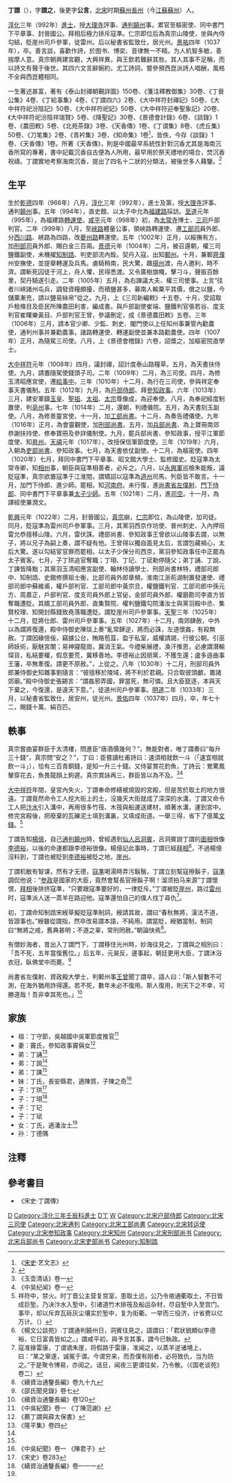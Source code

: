 {{Infobox_Person
| name =丁謂
|image=
| caption=
|box_width=170px
|occupation= [[政治人物|政治人物]]
| period = 11世紀
|birth_name=
| other_names = 丁謂之、丁公言
| Sex =男
|birth_date= 乾德四年（966年）
|birth_place= [[蘇州_(隋至北宋)|蘇州]][[長洲縣|長洲]]
|death_date= 景佑四年（1037年）
|death_place= [[光州|光州]]
| nationality = [[北宋|北宋]]
| residence =
| religion =
| spouse = 
| relatives =
|education=
| past =[[進士|進士]]<br>大理評事、[[通判|通判]][[饒州|饒州]]<br>太子中允、直史館、福建路采訪使<br>太子中允、直史館、福建路轉運使、三司戶部判官<br>工部司員外郎、夔州路轉運使<br>刑部司員外郎、夔州路轉運使<br>刑部司員外郎、權三司鹽鐵副使<br>刑部司員外郎、知製誥、判吏部流內銓<br>右諫議大夫、樞密直學士、權三司使<br>給事中、三司使<br>[[禮部侍郎|禮部侍郎]]、三司使<br>[[户部侍郎|户部侍郎]]、[[参知政事|参知政事]]<br>[[工部尚書|工部尚書]]、参知政事<br>[[刑部尚書|刑部尚書]]、参知政事<br>[[兵部尚書|兵部尚書]]、参知政事<br>平江軍節度使、知昇州事<br>保信軍節度使<br>[[吏部尚書|吏部尚書]]、參知政事<br>尚書僕射、檢校太尉、樞密使<br>尚書僕射、同中書門下平章事、昭文館大學士、監修國史、玉清昭應宮使<br>尚書僕射、門下侍郎、同中書門下平章事、昭文館大學士、監修國史、玉清昭應宮使<br>戶部尚書、知河南府事<br>尚書省左僕射、門下侍郎、平章事、太子少師<br>尚書省左僕射、門下侍郎、平章事、司空、太子少師<br>尚書省左僕射、門下侍郎、同中書門下平章事、司空、太子少師、晉國公<br>尚書省左僕射、侍中、同中書門下平章事、司徒、太子少師、晉國公<br>[[太子太保|太子太保]]、分司西京<br>[[崖州|崖州]]司户参军<br>[[秘书监|秘书监]]
| work =《丁谓集》8卷、《虎丘集》50卷<br>《刀笔集》2卷、《青衿集》3卷<br>《知命集》1卷<br>《[[西昆酬唱集|西昆酬唱集]]》收錄詩多首
| award = 
}}
'''丁謂'''（{{bd|966年||1037年|catIdx=Ding}}），字'''謂之'''，後更字'''公言'''，[[北宋|北宋]]时期[[蘇州_(隋至北宋)|蘇州]][[長洲縣|長州]]（今[[江蘇|江蘇]][[蘇州|蘇州]]）人。

[[淳化_(宋太宗)|淳化]]三年（992年）[[進士|進士]]，授[[大理寺|大理寺]]評事、[[通判|通判]][[饒州|饒州]]事。累官至樞密使、同中書門下平章事、封晉國公。拜相后極力排斥寇準。仁宗即位后為真宗山陵使，坐與內侍勾結，貶崖州司戶參軍，徒雷州。后以秘書省監致仕，居光州。[[景祐|景祐]]四年（1037年），卒。善言談，喜歡作詩，於图书、博奕、音律無一不精。为人机智多敏，善揣摩人意。真宗朝興建宮觀，大興祥異，與王欽若難辭其咎。其人其事不足稱，而以詩文有聲于後世。其四六文言辭婉約，尤工詩詞，嘗參預西崑派詩人唱酬，風格不全與西崑體相同。

一生著述甚富，著有《泰山封禪朝覲詳圖》150卷、《箋注釋教御集》30卷、《丁晉公集》4卷、《丁給事集》4卷、《丁謂四六》2卷、《大中祥符封禪記》50卷、《大中祥符祀汾陰記》50卷、《大中祥符祀記》50卷、《大中祥符迎奉聖象記》20卷、《大中祥符祀汾陰祥瑞贊》5卷、《降聖記》30卷、《景德會計錄》6卷、《談錄》1卷、《農田敕》5卷、《北苑茶錄》3卷、《天香傳》1卷、《丁谓集》8卷、《虎丘集》50卷、《刀笔集》2卷、《青衿集》3卷、《知命集》1卷<ref>《[[宋史|宋史]]·艺文志》</ref>，皆佚，今存《談錄》1卷、《天香傳》1卷。所著《天香傳》，則是中國最早系統性針對沉香尤其是海南沉香所寫的專著，書中記載沉香自古便為人所用，最早用於祭天禮地的場合，焚沉香祝禱。丁謂實地考察海南沉香，提出了四名十二狀的分類法，被後世多人藉鑒。<ref>{{Cite web |url=https://www.npm.gov.tw/Article.aspx?sNo=04010083 |title=故宮特展天香茄楠 |accessdate=2018-06-20 |archive-date=2018-06-20 |archive-url=https://web.archive.org/web/20180620101339/https://www.npm.gov.tw/Article.aspx?sNo=04010083 |dead-url=no }}</ref>

== 生平 ==
生於[[乾德_(北宋)|乾德]]四年（966年）八月，[[淳化_(年号)|淳化]]三年（992年），進士及第，授[[大理寺|大理寺]]評事、通判[[饶州_(隋朝)|饒州]]事。五年（994年），直史館、以太子中允為[[福建路|福建路]]採訪。[[至道|至道]]元年（995年），為福建路[[轉運使|轉運使]]。[[咸平|咸平]]元年（998年）初，為[[太常寺|太常寺]]博士、[[三司|三司]]戶部判官。二年（999年）八月，至[[峽路|峽路]]體量公事，領峽路轉運使、遷[[工部司|工部司]]員外郎、分[[西川路|西川路]]、峽路為四路，改[[夔州路|夔州路]]轉運使。五年（1002年）正月，以綏撫有方，加[[刑部司|刑部司]]員外郎、賜白金三百兩。[[景德|景德]]元年（1004年）二月，被召還朝，權三司鹽鐵副使，未機擢[[知制誥|知制誥]]、判吏部流內銓。契丹入寇，出知[[鄆州|鄆州]]。十月，兼鄆[[齊州_(濟南市)|齊]][[濮州|濮]]州安撫使，並提舉轉運及兵馬。虜騎稍南，民大驚，趣[[扬州_(古代)|揚州]]渡，舟人邀利，時不濟。謂斬死囚徒于河上，舟人懼，民得悉渡。又令廣樹旗幟，擊刁斗，聲振百餘里，契丹騎遂引走。二年（1005年）五月，為右諫議大夫、權三司使事。上言“往者川峽諸州屯兵，調發資糧頗擾，而積鹽甚多，募南人輸粟平其價，償之以鹽，今儲粟漸充，請以鹽易絲帛”從之。九月，上《三司新編敕》十五卷。十月，受詔取戶租條目及臣民所陳農田利害，編成書。與戶部副使崔端、鹽鐵判官張若谷、度支判官崔曙樂黃目、戶部判官王曾，參議刪定，成《景德農田敕》五卷。三年（1006年）三月，請本官少卿、少監、刺史、閣門使以上任知州事兼管內勸農使，通判州事并兼勸農事，諸路轉運使、轉運副使並兼本路勸農使。四年（1007年）正月，為隨駕三司使。八月，上《景德會稽錄》六卷，詔獎之，加樞密院直學士。

[[大中祥符|大中祥符]]元年（1008年）四月，議封禪，詔計度泰山路糧草。五月，為天書扶侍使。九月，請置隨駕使錢頭子司。二年（1009年）二月，為三司使。四月，為修玉清昭應宮使，遷[[給事中|給事中]]。三年（1010年）十二月，為行在三司使，參與祥定奉事天書儀制。五年（1012年）九月，為[[戶部侍郎|戶部侍郎]]、拜[[參知政事|參知政事]]。六年（1013年）三月，建安軍鑄[[玉皇上帝|玉皇]]、[[趙玄朗|聖祖]]、[[赵匡胤|太祖]]、[[宋太宗|太宗]]尊像成，為迎奉使。八月，為奉祀經度制置使、判[[亳州_(古代)|亳州]]事。七年（1014年）二月，還朝，判禮儀院。五月，為天書刻玉副使。八月，為修景靈宮使。十一月，加[[工部尚書|工部尚書]]。十二月，為奏告禮儀使。九年（1016年）正月，為會靈觀使，加[[刑部尚書|刑部尚書]]。五月，加[[兵部尚書|兵部尚書]]、為上寶冊南郊恭謝扶持使、修奉寶冊及參詳儀制使。九月，罷兵部尚書、參知政事，授平江軍節度使、知[[昇州_(唐朝)|昇州]]。[[天禧_(北宋)|天禧]]元年（1017年），改授保信軍節度使。三年（1019年）六月，入朝為[[吏部尚書|吏部尚書]]、參知政事。七月，為天書依仗副使。十二月，為樞密使。四年（1020年）七月，拜同中書門下平章事、昭文館大學士、監修國史。貶寇準為太常寺卿，知[[相州_(中國)|相州]]事，朝臣與寇準相善者，必斥之。八月，以[[永興軍節度使|永興軍]]巡檢朱能叛，議貶寇準，真宗欲置寇準于江淮間，謂矯詔以寇準為[[道州|道州]]司馬，列臣皆不敢言。十一月，加門下侍郎、進少師。罷相，知[[河南府|河南府]]。未行復，進[[尚书仆射|尚書省左僕射]]、[[黃門侍郎|門下侍郎]]、同中書門下平章事兼[[东宫三师|太子少師]]。五年（1021年）二月，進[[司空|司空]]。十一月，為譯經使兼潤文。

[[乾興|乾興]]元年（1022年）二月，封晉國公，[[宋真宗|真宗]]崩，[[宋仁宗|仁宗]]即位，為山陵使，加司徒。同月，貶寇準為雷州司戶參軍事。三月，其黨羽西京作坊使、普州刺史、入內押班雷允恭擅移山陵。六月，雷伏誅。禮部尚書、參知政事王曾欲以山陵事去謂，以無子，將以兄子為嗣上奏，謂不疑有他。王曾得以獨自面見太后，言謂包藏禍心，太后大驚。遂以勾結宦官罪而罷相，以太子少保分司西京，黨羽參知政事任中正罷為太子賓客。七月，子丁珙追官奪職；丁珝、丁玘、丁珷勒停隨父；弟丁誦、丁說、丁諫皆降黜；其黨羽玉清昭應宮副使、翰林侍讀學士、刑部尚書林特，禮部司郎中、知制誥、史館修撰祖士衡，比部司員外郎章頻，淮南江浙荊湖制置發運使、禮部司郎中蘇維甫，權戶部判官、工部司郎中黃宗旦，權鹽鐵判官、工部司郎中孫元方、周嘉正，戶部判官、度支司員外郎上官佖，金部司員外郎、權磨勘司李直方皆奪職遭貶。其婿工部司員外郎，直集賢院、權判鹽鐵勾院潘汝士與黨羽殿中丞、集賢校理、知開封縣錢致堯落職遭貶。謂貶崖州司戶參軍事。[[天聖|天聖]]三年（1025年）十二月，貶將仕郎、雷州司戶參軍事。五年（1027年）十二月，南郊肆赦，中外以為謂將復還，殿中侍御史陳琰上奏“亂常肆逆，將而必誅，左道懷姦，有殺無赦。丁謂因緣憸佞，竊據公台，賄賂苞苴，盈于私室，威權請謁，行彼公朝。引巫師妖術，厭魅宮闈；易神寢龍崗，冀消王氣。今禋柴展禮，渙汗推恩，必慮謂潛輸琛貨，私結要權，假息要荒，冀移善地。李德裕止因朋黨，不獲生還；盧多遜曲事王藩，卒無牽復。請更不原赦。”，上從之。八年（1030年）十二月，刑部司員外郎兼侍御史知雜事劉隨言：“彼擅移於陵域，將不利於君親。只合取彼頭顱，置諸郊廟。”殿中侍御史張錫言：“謂姦邪弄國，罪當死，無可憐。且大臣竄逐，本與天下棄之，今復還，是違天下意。”，徒道州司戶參軍事。[[明道_(北宋)|明道]]二年（1033年）三月，以秘書省監致仕，居安州，徒光州。[[景佑|景佑]]四年（1037年）四月，卒，年七十二，賜錢十萬、絹百匹。

== 軼事 ==
真宗嘗曲宴群臣于太清樓，問進臣“唐酒價幾何？”，無能對者，唯丁謂奏曰“每升三十錢”，真宗問“安之？”，丁曰：臣嘗讀杜甫詩曰：速須相就飲一斗（「速宜相就飲一斗」），恰有三百青銅錢，是知一升三十錢。又侍宴賞花釣魚，丁詩云：鶯驚鳳輦穿花去，魚畏龍顏上鉤遲。真宗賞詠再三，群臣皆以為不及。<ref>《玉壶清话》卷一</ref><ref>《中吴纪闻》卷一</ref>

[[大中祥符|大中祥符]]年間，皇宮內失火，丁謂奉命修繕被燒毀的宮殿，但是苦於取土的地方很遠。丁謂竟然命令工人挖大街上的土，沒幾天大街就成了深深的水溝，丁謂又命令工人把[[汴水|汴水]]引入溝中，再用很多竹筏、木筏與船運送建材，順著水溝，運到宮中。修完宮殿後，把廢棄的瓦礫泥土填到溝裏，又填成街道。一舉三得，省下了億萬[[文錢|文錢]]。<ref>祥符中，禁火。时丁晋公主营复宫室，患取土远，公乃令凿通衢取土，不日皆成巨堑。乃决汴水入堑中，引诸道竹木排筏及船运杂材，尽自堑中入至宫门。事毕，却以斥弃瓦砾灰尘壤实於堑中，复为街衢。一举而三役济，计省费以亿万计。（{{cite book|author=[[沈括|沈括]]|title=夢溪筆談}}）</ref>

丁謂告知[[楊億|楊億]]，自己[[通判|通判]][[饒州|饒州]]時，曾經遇到[[仙人|仙人]][[呂洞賓|呂洞賓]]，呂洞賓說丁謂的[[面相|面相]]很像[[李德裕|李德裕]]，以後的命運都跟李德裕很像。楊億記此事時，丁謂已經[[拜相|拜相]]<ref>《楊文公談苑》.丁謂通判饒州日，洞賓往見之，語謂曰：「君狀貌頗似李德裕，它日富貴皆如之。」謂咸平初，與予言其事，謂今已執政。</ref>，不過楊億沒料到，丁謂也被貶到[[李德裕|李德裕]]被貶之地，[[崖州|崖州]]。

丁謂机敏有智谋，然有才无德，[[寇準|寇準]]喝湯時弄污鬍鬚，丁謂立刻幫寇擦鬍子，[[寇準|寇準]]調侃他说：“[[参政|参政]]是國家的大臣，竟然會幫長官擦鬍子啊！溜须拍马来源”丁謂懷恨，[[拜相|拜相]]後排挤寇準，“只要跟寇準要好的，一律貶斥。”丁谓被貶[[崖州|崖州]]，路过[[雷州|雷州]]时，寇準派人送一蒸羊在路迎他。寇準還怕自己的僕人找丁尋仇<ref>寇准掾雷康，丁谓谪朱崖，将假路于雷康，准闻之，以蒸羊逆诸境上，曰：“某之窜遂，诚冤于谓。今谓穷来，而吾僕有刚者，必将致仇，当为防之。”于是聚令博易，亦阅之。诘旦，闻夜三更谓往矣，乃令散。（《国老谈苑》卷二）</ref>。

初，丁謂命知制誥宋綬草擬貶寇準制詞，綬請其故，謂曰“春秋無將，漢法不道，皆證事也。”綬雖從謂指，然卒改易謂本語，不純用。謂當貶，綬猶當制，制詞曰“無將之戒，舊典甚明；不道之辜，常刑罔赦。”朝論快焉<ref name="#1">《續資治通鑒長編》卷九十九</ref>。

有僧妙海者，昔出入丁謂門下，丁謂移住光州時，妙海往見之，丁謂與之相別曰：「吾不死，五年當復舊位。」后五年，元昊反，邊事起，朝廷更用大臣，丁謂沐浴衣冠，臥佛堂中而薨。<ref>《邵氏聞見錄》卷七</ref>

尚書省左僕射、資政殿大學士，判鄆州事[[王曾|王曾]]聞丁謂卒，語人曰：「斯人智數不可測，在海外猶用詐得還。若不死，數年未必不復用。斯人復用，則天下之不幸，可勝道哉！吾非幸其死也。」<ref>《續資治通鑒長編》卷120</ref>

== 家族 ==
*祖：丁守節，吳越國中吳軍節度推官<ref>《中吳紀聞》卷一 《丁陳范謝》</ref>
*妻：竇氏，參知政事竇偁女<ref>《薦丁謂與薛太保書》</ref>
*弟：丁誦<ref name="multiple">《隆平集》卷四</ref>
*弟：丁說<ref name="multiple"></ref>
*弟：丁諫<ref name="multiple" />
*妹：丁氏，長安縣君，適陳質，子陳之奇<ref>《中吳紀聞》卷一 《陳君子》</ref>
*子：丁珙<ref>《宋史》卷283</ref>
*子：丁珝<ref>《續資治通鑒長編》卷一一一</ref>
*子：丁玘 
*子：丁珷
*女：丁氏，適潘汝士<ref name="#1"/>
*孙：丁德隅

== 注釋 ==
<references/>

== 參考書目 ==
* 《宋史·丁謂傳》


[[Category:宋朝宰相|D]]
[[Category:淳化三年壬辰科進士|Category:淳化三年壬辰科進士]]
[[Category:蘇州人|D丁]]
[[Category:丁姓|W]]
[[Category:北宋户部侍郎|Category:北宋户部侍郎]]
[[Category:北宋三司使|Category:北宋三司使]]
[[Category:北宋通判|Category:北宋通判]]
[[Category:北宋工部尚書|Category:北宋工部尚書]]
[[Category:北宋转运使|Category:北宋转运使]]
[[Category:北宋参知政事|Category:北宋参知政事]]
[[Category:北宋知州|Category:北宋知州]]
[[Category:北宋刑部尚书|Category:北宋刑部尚书]]
[[Category:北宋兵部尚书|Category:北宋兵部尚书]]
[[Category:北宋吏部尚书|Category:北宋吏部尚书]]
[[Category:知制誥|Category:知制誥]]